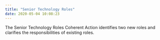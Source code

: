 ```yaml
---
title: "Senior Technology Roles"
date: 2020-05-04 10:08:23
---
```



The Senior Technology Roles Coherent Action identifies two new roles and clarifies the responsibilities of existing roles.

<STR />

